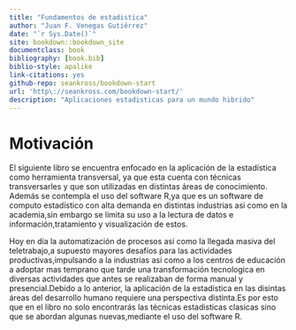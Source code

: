 ```yaml
---
title: "Fundamentos de estadistica"
author: "Juan F. Venegas Gutiérrez"
date: "`r Sys.Date()`"
site: bookdown::bookdown_site
documentclass: book
bibliography: [book.bib]
biblio-style: apalike
link-citations: yes
github-repo: seankross/bookdown-start
url: 'http\://seankross.com/bookdown-start/'
description: "Aplicaciones estadisticas para un mundo hibrido"
---
```


# Motivación {.unnumbered}

El siguiente libro se encuentra enfocado en la aplicación de la estadística como herramienta transversal, 
ya que esta cuenta con técnicas transversarles y que son utilizadas en distintas áreas de conocimiento.
Además se contempla el uso del software R,ya que es un software de computo estadístico 
con alta demanda en distintas industrias asi como en la academia,sin embargo se limita su uso
a la lectura de datos e información,tratamiento y visualización de estos.

Hoy en día la automatización de procesos asi como la llegada masiva del teletrabajo,a supuesto 
mayores desafíos para las actividades productivas,impulsando a la industrias asi como a los centros de educación a adoptar mas temprano que tarde una transformación tecnologica en diversas actividades que
antes se realizaban de forma manual y presencial.Debido a lo anterior, la aplicación de la estadística en 
las disintas áreas del desarrollo humano requiere una perspectiva distinta.Es por esto que en el libro no solo encontrarás
las técnicas estadisticas clasicas sino que se abordan algunas nuevas,mediante el uso del software R.
